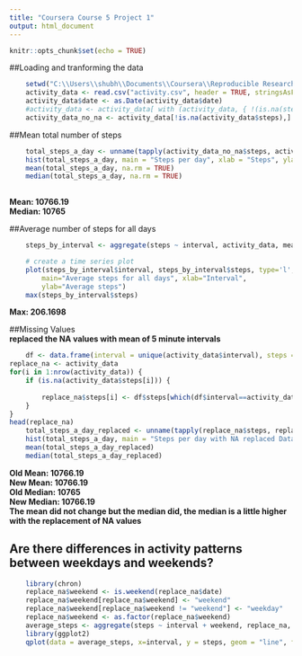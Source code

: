 ```yaml
---
title: "Coursera Course 5 Project 1"
output: html_document
---
```


```r
knitr::opts_chunk$set(echo = TRUE)
```

##Loading and tranforming the data
```r
    setwd("C:\\Users\\shubh\\Documents\\Coursera\\Reproducible Research\\Week 2")
    activity_data <- read.csv("activity.csv", header = TRUE, stringsAsFactors = FALSE)
    activity_data$date <- as.Date(activity_data$date)
    #activity_data <- activity_data[ with (activity_data, { !(is.na(steps)) } ), ]
    activity_data_no_na <- activity_data[!is.na(activity_data$steps),]
```

##Mean total number of steps
```r
    total_steps_a_day <- unname(tapply(activity_data_no_na$steps, activity_data_no_na$date, sum))
    hist(total_steps_a_day, main = "Steps per day", xlab = "Steps", ylab = "Number of Days")
    mean(total_steps_a_day, na.rm = TRUE)
    median(total_steps_a_day, na.rm = TRUE)
    
```

**Mean: 10766.19**  
**Median: 10765**

##Average number of steps for all days
```r
    steps_by_interval <- aggregate(steps ~ interval, activity_data, mean)

    # create a time series plot 
    plot(steps_by_interval$interval, steps_by_interval$steps, type='l', 
        main="Average steps for all days", xlab="Interval", 
        ylab="Average steps")
    max(steps_by_interval$steps)
```

**Max: 206.1698**  

##Missing Values  
**replaced the NA values with mean of 5 minute intervals**  
```r
    df <- data.frame(interval = unique(activity_data$interval), steps = tapply(activity_data_no_na$steps, activity_data_no_na$interval, mean))
replace_na <- activity_data
for(i in 1:nrow(activity_data)) {
    if (is.na(activity_data$steps[i])) {
        
        replace_na$steps[i] <- df$steps[which(df$interval==activity_data$interval[i])]
    }
}
head(replace_na)
    total_steps_a_day_replaced <- unname(tapply(replace_na$steps, replace_na$date, sum))
    hist(total_steps_a_day, main = "Steps per day with NA replaced Data", xlab = "Steps", ylab = "Number of Days")
    mean(total_steps_a_day_replaced)
    median(total_steps_a_day_replaced)

```

**Old Mean: 10766.19**  
**New Mean: 10766.19**  
**Old Median: 10765**  
**New Median: 10766.19**  
**The mean did not change but the median did, the median is a little higher with the replacement of NA values**  

## Are there differences in activity patterns between weekdays and weekends?

```r
    library(chron)
    replace_na$weekend <- is.weekend(replace_na$date)
    replace_na$weekend[replace_na$weekend] <- "weekend"
    replace_na$weekend[replace_na$weekend != "weekend"] <- "weekday"
    replace_na$weekend <- as.factor(replace_na$weekend)
    average_steps <- aggregate(steps ~ interval + weekend, replace_na, mean)
    library(ggplot2)
    qplot(data = average_steps, x=interval, y = steps, geom = "line", facets = weekend ~ .)

    
```

